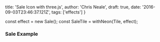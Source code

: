 
  title: 'Sale Icon with three.js',
  author: 'Chris Neale',
  draft: true,
  date: '2016-09-03T23:46:37.121Z',
  tags: ['effects']
}

const effect = new Sale();
const SaleTile = withNeon(Tile, effect);

### Sale Example

<SaleTile />

